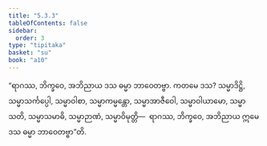```yaml
---
title: "5.3.3"
tableOfContents: false
sidebar:
  order: 3
type: "tipitaka"
basket: "su"
book: "a10"
---
```



<DynamicBreadcrumb />

<Division number="239" book="a10" e="ch" v="17" p="512">

<Paragraph number="1529" book="a10">
“ရာဂဿ, ဘိက္ခဝေ, အဘိညာယ ဒသ ဓမ္မာ ဘာဝေတဗ္ဗာ. ကတမေ ဒသ? သမ္မာဒိဋ္ဌိ, သမ္မာသင်္ကပ္ပေါ, သမ္မာဝါစာ, သမ္မာကမ္မန္တော, သမ္မာအာဇီဝေါ, သမ္မာဝါယာမော, သမ္မာသတိ, သမ္မာသမာဓိ, သမ္မာဉာဏံ, သမ္မာဝိမုတ္တိ—  ရာဂဿ, ဘိက္ခဝေ, အဘိညာယ ဣမေ ဒသ ဓမ္မာ ဘာဝေတဗ္ဗာ”တိ.
</Paragraph>
</Division>